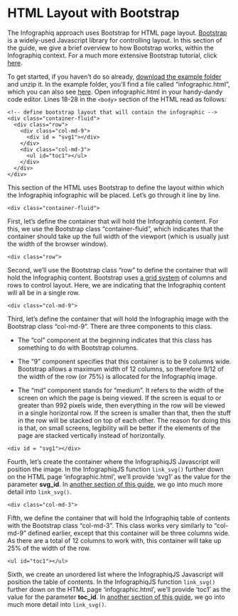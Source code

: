 # HTML Layout with Bootstrap

The Infographiq approach uses Bootstrap for HTML page layout. [Bootstrap](https://getbootstrap.com/docs/3.4/javascript/) is a widely-used Javascript library for controlling layout. In this section of the guide, we give a brief overview to how Bootstrap works, within the Infographiq context. For a much more extensive Bootstrap tutorial, click [here](https://www.w3schools.com/bootstrap/bootstrap_ver.asp).

To get started, if you haven't do so already, [download the example folder](https://marinebon.org/infographiqJS/infographiq_example.zip) and unzip it. In the example folder, you'll find a file called "infographic.html", which you can also see [here](https://marinebon.org/infographiqJS/infographiq_example/infographic.html). Open infographic.html in your handy-dandy code editor. Lines 18-28 in the `<body>` section of the HTML read as follows:

    <!-- define bootstrap layout that will contain the infographic -->
    <div class="container-fluid">
      <div class="row">
        <div class="col-md-9">
          <div id = "svg1"></div>
        </div>
        <div class="col-md-3">
          <ul id="toc1"></ul>
        </div>
      </div>
    </div>

This section of the HTML uses Bootstrap to define the layout within which the Infographiq infographic will be placed. Let's go through it line by line.

    <div class="container-fluid">

First, let's define the container that will hold the Infographiq content. For this, we use the Bootstrap class "container-fluid", which indicates that the container should take up the full width of the viewport (which is usually just the width of the browser window).

    <div class="row">

Second, we'll use the Bootstrap class "row" to define the container that will hold the Infographiq content. Bootstrap uses [a grid system](https://www.w3schools.com/bootstrap/bootstrap_grid_system.asp) of columns and rows to control layout. Here, we are indicating that the Infographiq content will all be in a single row.

    <div class="col-md-9">

Third, let's define the container that will hold the Infographiq image with the Bootstrap class "col-md-9". There are three components to this class.

-   The "col" component at the beginning indicates that this class has something to do with Bootstrap columns.

-   The "9" component specifies that this container is to be 9 columns wide. Bootstrap allows a maximum width of 12 columns, so therefore 9/12 of the width of the row (or 75%) is allocated for the Infographiq image.

-   The "md" component stands for "medium". It refers to the width of the screen on which the page is being viewed. If the screen is equal to or greater than 992 pixels wide, then everything in the row will be viewed in a single horizontal row. If the screen is smaller than that, then the stuff in the row will be stacked on top of each other. The reason for doing this is that, on small screens, legibility will be better if the elements of the page are stacked vertically instead of horizontally.

```{=html}
<!-- -->
```
    <div id = "svg1"></div>

Fourth, let's create the container where the InfographiqJS Javascript will position the image. In the InfographiqJS function `link_svg()` further down on the HTML page 'infographic.html', we'll provide 'svg1' as the value for the parameter **svg_id**. In [another section of this guide](https://marinebon.org/infographiq/the-infographiqjs-javascript.html#parameters), we go into much more detail into `link_svg()`.

    <div class="col-md-3">

Fifth, we define the container that will hold the Infographiq table of contents with the Bootstrap class "col-md-3". This class works very similarly to "col-md-9" defined earlier, except that this container will be three columns wide. As there are a total of 12 columns to work with, this container will take up 25% of the width of the row.

    <ul id="toc1"></ul>

Sixth, we create an unordered list where the InfographiqJS Javascript will position the table of contents. In the InfographiqJS function `link_svg()` further down on the HTML page 'infographic.html', we'll provide 'toc1' as the value for the parameter **toc_id**. In [another section of this guide](https://marinebon.org/infographiq/the-infographiqjs-javascript.html#parameters), we go into much more detail into `link_svg()`.

